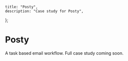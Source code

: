 
	title: "Posty",
	description: "Case study for Posty",
};

# Posty

A task based email workflow. Full case study coming soon.

<WideImage
	src="/images/posty/cover.svg"
	alt="Posty cover image"
	caption="Creating a task"
/>

<WideImage src="/images/posty/inbox.svg" alt="Inbox view" caption="Inbox" />

<WideImage
	src="/images/posty/mail.svg"
	alt="Email message"
	caption="Email Response"
/>

<WideImage src="/images/posty/tasks.svg" alt="Task view" caption="Task View" />
